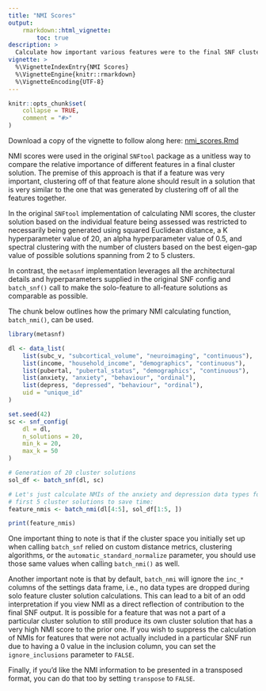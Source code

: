 ```yaml
---
title: "NMI Scores"
output:
    rmarkdown::html_vignette:
        toc: true
description: >
  Calculate how important various features were to the final SNF cluster solution.
vignette: >
  %\VignetteIndexEntry{NMI Scores}
  %\VignetteEngine{knitr::rmarkdown}
  %\VignetteEncoding{UTF-8}
---
```


<style>
div.aside { background-color:#fff2e6; }
</style>

```r
knitr::opts_chunk$set(
    collapse = TRUE,
    comment = "#>"
)
```

Download a copy of the vignette to follow along here: [nmi_scores.Rmd](https://raw.githubusercontent.com/BRANCHlab/metasnf/main/vignettes/nmi_scores.Rmd)

NMI scores were used in the original `SNFtool` package as a unitless way to compare the relative importance of different features in a final cluster solution.
The premise of this approach is that if a feature was very important, clustering off of that feature alone should result in a solution that is very similar to the one that was generated by clustering off of all the features together.

In the original `SNFtool` implementation of calculating NMI scores, the cluster solution based on the individual feature being assessed was restricted to necessarily being generated using squared Euclidean distance, a K hyperparameter value of 20, an alpha hyperparameter value of 0.5, and spectral clustering with the number of clusters based on the best eigen-gap value of possible solutions spanning from 2 to 5 clusters.

In contrast, the `metasnf` implementation leverages all the architectural details and hyperparameters supplied in the original SNF config and `batch_snf()` call to make the solo-feature to all-feature solutions as comparable as possible.

The chunk below outlines how the primary NMI calculating function, `batch_nmi()`, can be used.

```r
library(metasnf)

dl <- data_list(
    list(subc_v, "subcortical_volume", "neuroimaging", "continuous"),
    list(income, "household_income", "demographics", "continuous"),
    list(pubertal, "pubertal_status", "demographics", "continuous"),
    list(anxiety, "anxiety", "behaviour", "ordinal"),
    list(depress, "depressed", "behaviour", "ordinal"),
    uid = "unique_id"
)

set.seed(42)
sc <- snf_config(
    dl = dl,
    n_solutions = 20,
    min_k = 20,
    max_k = 50
)

# Generation of 20 cluster solutions
sol_df <- batch_snf(dl, sc)

# Let's just calculate NMIs of the anxiety and depression data types for the
# first 5 cluster solutions to save time:
feature_nmis <- batch_nmi(dl[4:5], sol_df[1:5, ])

print(feature_nmis)
```

One important thing to note is that if the cluster space you initially set up when calling `batch_snf` relied on custom distance metrics, clustering algorithms, or the `automatic_standard_normalize` parameter, you should use those same values when calling `batch_nmi()` as well.

Another important note is that by default, `batch_nmi` will ignore the `inc_*` columns of the settings data frame, i.e., no data types are dropped during solo feature cluster solution calculations.
This can lead to a bit of an odd interpretation if you view NMI as a direct reflection of contribution to the final SNF output.
It is possible for a feature that was not a part of a particular cluster solution to still produce its own cluster solution that has a very high NMI score to the prior one.
If you wish to suppress the calculation of NMIs for features that were not actually included in a particular SNF run due to having a 0 value in the inclusion column, you can set the `ignore_inclusions` parameter to `FALSE`.

Finally, if you'd like the NMI information to be presented in a transposed format, you can do that too by setting `transpose` to `FALSE`.

